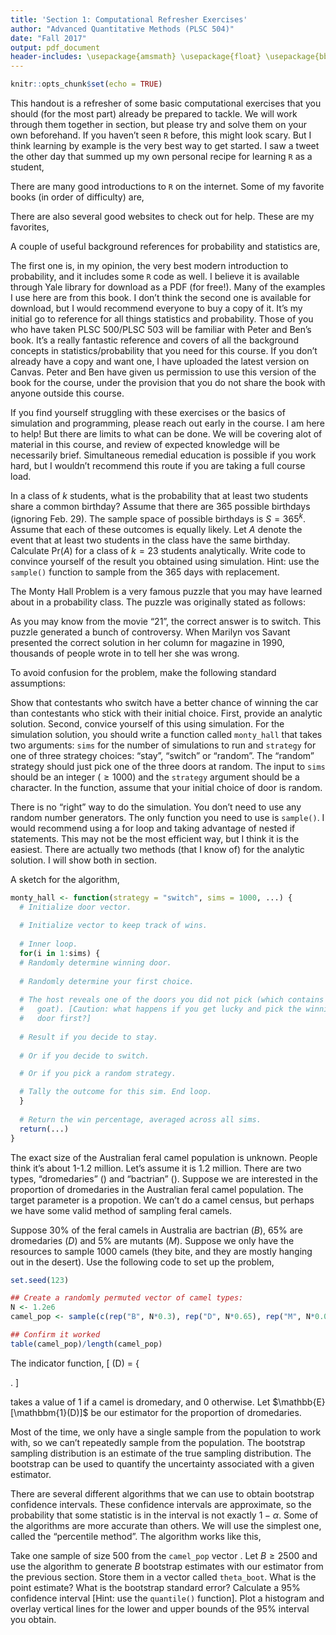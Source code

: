 ```yaml
---
title: 'Section 1: Computational Refresher Exercises'
author: "Advanced Quantitative Methods (PLSC 504)"
date: "Fall 2017"
output: pdf_document
header-includes: \usepackage{amsmath} \usepackage{float} \usepackage{bbm}
---
```


```r
knitr::opts_chunk$set(echo = TRUE)
```

This handout is a refresher of some basic computational exercises that you should (for the most part) already be prepared to tackle. We will work through them together in section, but please try and solve them on your own beforehand. If you haven't seen `R` before, this might look scary. But I think learning by example is the very best way to get started. I saw a tweet\footnote{\url{https://twitter.com/kierisi/status/898534740051062785?s=03}} the other day that summed up my own personal recipe for learning `R` as a student,

\begin{enumerate}
\item Install R
\item Install RStudio
\item Google "How do I [THING I WANT TO DO] in R?"
\end{enumerate}

There are many good introductions to `R` on the internet. Some of my favorite books (in order of difficulty) are,

\begin{enumerate}
\item Introduction to Probability
and Statistics Using R (\url{https://cran.r-project.org/web/packages/IPSUR/vignettes/IPSUR.pdf}). This is a very comprehensive (free) introduction. See Chapter 2 for the basics. 
\item The Art of R Programming (\url{https://www.nostarch.com/artofr.htm}). I think this is available through Yale Library as an e-book. It's a very useful reference to have.
\item The R Infero (\url{http://www.burns-stat.com/pages/Tutor/R\_inferno.pdf}). Author's description: "If you are using R and you think you're in hell, this is a map for you." This is a very quirky book, and I found it useful (and funny) when I first started learning. 
\item Advanced R (\url{http://adv-r.had.co.nz/}). This is a free resource from Hadley Wickham. It's a very good reference for advanced topics. 
\end{enumerate}

There are also several good websites to check out for help. These are my favorites,

\begin{itemize}
\item \url{https://stackoverflow.com/questions/tagged/r}
\item \url{https://www.r-bloggers.com/}
\end{itemize}

A couple of useful background references for probability and statistics are,

\begin{enumerate}
\item Blitzstein, Joseph K., and Jessica Hwang. \textit{Introduction to probability.} CRC Press, 2014. 
\item Wasserman, Larry. \textit{All of statistics: a concise course in statistical inference.} Springer, 2013. 
\item Aronow, Peter and Ben Miller. \textit{Foundations of Agnostic Statistics.} Forthcoming. Cambridge University Press.
\end{enumerate}

The first one is, in my opinion, the very best modern introduction to probability, and it includes some `R` code as well. I believe it is available through Yale library for download as a PDF (for free!). Many of the examples I use here are from this book. I don't think the second one is available for download, but I would recommend everyone to buy a copy of it. It's my initial go to reference for all things statistics and probability. Those of you who have taken PLSC 500/PLSC 503 will be familiar with Peter and Ben's book. It's a really fantastic reference and covers of all the background concepts in statistics/probability that you need for this course. If you don't already have a copy and want one, I have uploaded the latest version on Canvas. Peter and Ben have given us permission to use this version of the book for the course, under the provision that you do not share the book with anyone outside this course. 

If you find yourself struggling with these exercises or the basics of simulation and programming, please reach out early in the course. I am here to help! But there are limits to what can be done. We will be covering alot of material in this course, and review of expected knowledge will be necessarily brief. Simultaneous remedial education is possible if you work hard, but I wouldn't recommend this route if you are taking a full course load. 
\clearpage 
\subsection{Exercise 1. The Birthday Problem}

In a class of $k$ students, what is the probability that at least two students share a common birthday? Assume that there are 365 possible birthdays (ignoring Feb. 29). The sample space of possible birthdays is $S = 365^k$. Assume that each of these outcomes is equally likely. Let $A$ denote the event that at least two students in the class have the same birthday. Calculate $\text{Pr}(A)$ for a class of $k=23$ students analytically. Write code to convince yourself of the result you obtained using simulation. Hint: use the `sample()` function to sample from the 365 days with replacement. 

\clearpage 
\subsection{Exercise 2. The Monty Hall Problem}

The Monty Hall Problem\footnote{\url{https://en.wikipedia.org/wiki/Monty\_Hall\_problem}} is a very famous puzzle that you may have learned about in a probability class. The puzzle was originally stated as follows: 

\begin{quote}
\textit{Suppose you're on a game show, and you're given the choice of three doors: Behind one door is a car; behind the others, goats. You pick a door, say No. 1, and the host, who knows what's behind the doors, opens another door, say No. 3, which has a goat. He then says to you, "Do you want to pick door No. 2?" Is it to your advantage to switch your choice?}
\end{quote}

As you may know from the movie "21"\footnote{clip: \url{https://www.youtube.com/watch?v=Zr\_xWfThjJ0}}, the correct answer is to switch. This puzzle generated a bunch of controversy. When Marilyn vos Savant presented the correct solution in her column for \textit{Parade} magazine in 1990, thousands of people wrote in to tell her she was wrong\footnote{have a look at some of the comments she received here: \url{http://marilynvossavant.com/game-show-problem/}}. 

To avoid confusion for the problem, make the following standard assumptions:

\begin{enumerate}
\item The host (Monty) must always open a door that was not picked by the contestant.
\item Monty must always open a door that has a goat behind it and never the car! If he has a choice to make between two goat doors, he chooses at random. 
\item Monty must always offer the chance to switch between the originally chosen door and the remaining closed door.
\end{enumerate}

Show that contestants who switch have a better chance of winning the car than contestants who stick with their initial choice. First, provide an analytic solution. Second, convice yourself of this using simulation. For the simulation solution, you should write a function called `monty_hall` that takes two arguments: `sims` for the number of simulations to run and `strategy` for one of three strategy choices:  "stay", "switch" or "random". The "random" strategy should just pick one of the three doors at random. The input to `sims` should be an integer ($\geq 1000$) and the `strategy` argument should be a character. In the function, assume that your initial choice of door is random. 

There is no "right" way to do the simulation. You don't need to use any random number generators. The only function you need to use is `sample()`. I would recommend using a for loop and taking advantage of nested if statements. This may not be the most efficient way, but I think it is the easiest. There are actually two methods (that I know of) for the analytic solution. I will show both in section. 

A sketch for the algorithm, 

```r
monty_hall <- function(strategy = "switch", sims = 1000, ...) {
  # Initialize door vector.
  
  # Initialize vector to keep track of wins. 
  
  # Inner loop.
  for(i in 1:sims) {
  # Randomly determine winning door.
  
  # Randomly determine your first choice.
  
  # The host reveals one of the doors you did not pick (which contains a
  #   goat). [Caution: what happens if you get lucky and pick the winning
  #   door first?]
  
  # Result if you decide to stay.
   
  # Or if you decide to switch.

  # Or if you pick a random strategy.  

  # Tally the outcome for this sim. End loop.
  }
  
  # Return the win percentage, averaged across all sims.
  return(...)
}
```

\clearpage 
\subsection{Exercise 3. Bootstrapping Feral Camels}

The exact size of the Australian feral camel population is unknown. People think it's about 1-1.2 million\footnote{see: \url{https://www.feralscan.org.au/camelscan/pagecontent.aspx?page=camel_largepopulations}}. Let's assume it is 1.2 million. There are two types, "dromedaries" (\textit{Camelus dromedarius}) and "bactrian" (\textit{Camelus bactrianus}). Suppose we are interested in the proportion of dromedaries in the Australian feral camel population. The target parameter is a propotion. We can't do a camel census, but perhaps we have some valid method of sampling feral camels.

Suppose 30\% of the feral camels in Australia are bactrian $(B)$, 65\% are dromedaries $(D)$ and 5\% are mutants $(M)$. Suppose we only have the resources to sample 1000 camels (they bite, and they are mostly hanging out in the desert). Use the following code to set up the problem,

```r
set.seed(123)

## Create a randomly permuted vector of camel types:
N <- 1.2e6
camel_pop <- sample(c(rep("B", N*0.3), rep("D", N*0.65), rep("M", N*0.05)))

## Confirm it worked
table(camel_pop)/length(camel_pop)
```

The indicator function, \[ \mathbbm{1}(D) = \left\{ \begin{array}{ll}
         1 & \mbox{if dromedary}\\
        0 & \mbox{otherwise}\end{array} \right. \] 

takes a value of 1 if a camel is dromedary, and 0 otherwise. Let $\mathbb{E}[\mathbbm{1}(D)]$ be our estimator for the proportion of dromedaries.

Most of the time, we only have a single sample from the population to work with, so we can't repeatedly sample from the population. The bootstrap sampling distribution is an estimate of the true sampling distribution. The bootstrap can be used to quantify the uncertainty associated with a given estimator. 

There are several different algorithms that we can use to obtain bootstrap confidence intervals. These confidence intervals are approximate, so the probability that some statistic is in the interval is not exactly $1-\alpha$. Some of the algorithms are more accurate than others. We will use the simplest one, called the "percentile method". The algorithm works like this,

\begin{enumerate}
\item Form a dataset of size $n$, randomly select $n$ observations (with replacement) to produce a bootstrap dataset $Z^{*1}$. 
\item Use $Z^{*1}$ to produce a new bootstrap estimate for $\theta$, which we call $\hat{\theta}^{*1}$.
\item Repeat steps 1 and 2 $B$ times for some large value of $B$ to produce $B$ different bootstrap data sets $Z^{*1}, Z^{*2}, \dots, Z^{*B}$ and $B$ corresponding estimates $\hat{\theta}^{*1}, \hat{\theta}^{*2}, \dots , \hat{\theta}^{*B}$.
\item A $1-\alpha$ bootstrap percentile interval for $\theta$ is $C_n=(\theta^*_{\alpha/2},\theta^*_{1-\alpha/2})$
\end{enumerate}

Take one sample of size 500 from the `camel_pop` vector \textbf{without replacement}. Let $B \geq 2500$ and use the algorithm to generate $B$ bootstrap estimates with our estimator from the previous section. Store them in a vector called `theta_boot`. What is the point estimate? What is the bootstrap standard error? Calculate a 95\% confidence interval [Hint: use the `quantile()` function]. Plot a histogram and overlay vertical lines for the lower and upper bounds of the 95\% interval you obtain. 
